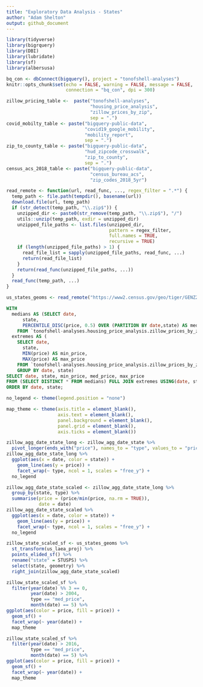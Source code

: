 ```yaml
---
title: "Exploratory Data Analysis - States"
author: "Adam Shelton"
output: github_document
---
```


```r
library(tidyverse)
library(bigrquery)
library(DBI)
library(lubridate)
library(sf)
library(albersusa)

bq_con <- dbConnect(bigquery(), project = "tonofshell-analyses")
knitr::opts_chunk$set(echo = FALSE, warning = FALSE, message = FALSE,
                      connection = "bq_con", dpi = 300)
```

```r
zillow_pricing_table <-  paste("tonofshell-analyses",
                               "housing_price_analysis",
                               "zillow_prices_by_zip",
                               sep = ".")
covid_mobilty_table <- paste("bigquery-public-data",
                             "covid19_google_mobility",
                             "mobility_report",
                             sep = ".")
zip_to_county_table <- paste("bigquery-public-data",
                             "hud_zipcode_crosswalk",
                             "zip_to_county",
                             sep = ".")
census_acs_2018_table <- paste("bigquery-public-data",
                               "census_bureau_acs",
                               "zip_codes_2018_5yr")
```

```r
read_remote <- function(url, read_func, ..., regex_filter = ".*") {
  temp_path <- file.path(tempdir(), basename(url))
  download.file(url, temp_path)
  if (str_detect(temp_path, "\\.zip$")) {
    unzipped_dir <- paste0(str_remove(temp_path, "\\.zip$"), "/")
    utils::unzip(temp_path, exdir = unzipped_dir)
    unzipped_file_paths <- list.files(unzipped_dir,
                                      pattern = regex_filter,
                                      full.names = TRUE,
                                      recursive = TRUE)
    if (length(unzipped_file_paths) > 1) {
      read_file_list = sapply(unzipped_file_paths, read_func, ...)
      return(read_file_list)
    }
    return(read_func(unzipped_file_paths, ...))
  }
  read_func(temp_path, ...)
}

us_states_geoms <- read_remote("https://www2.census.gov/geo/tiger/GENZ2018/shp/cb_2018_us_state_500k.zip", read_sf, regex_filter = "\\.shp$")
```


```sql
WITH
  medians AS (SELECT date,
      state,
      PERCENTILE_DISC(price, 0.5) OVER (PARTITION BY date,state) AS med_price,
    FROM `tonofshell-analyses.housing_price_analysis.zillow_prices_by_zip`),
  extremes AS (
    SELECT date,
      state,
      MIN(price) AS min_price,
      MAX(price) AS max_price
    FROM `tonofshell-analyses.housing_price_analysis.zillow_prices_by_zip`
    GROUP BY date, state)
SELECT date, state, min_price, med_price, max_price
FROM (SELECT DISTINCT * FROM medians) FULL JOIN extremes USING(date, state) 
ORDER BY date, state;
```

```r
no_legend <- theme(legend.position = "none")

map_theme <- theme(axis.title = element_blank(),
                   axis.text = element_blank(),
                   panel.background = element_blank(),
                   panel.grid = element_blank(),
                   axis.ticks = element_blank())
```

```r
zillow_agg_date_state_long <- zillow_agg_date_state %>% 
  pivot_longer(ends_with("price"), names_to = "type", values_to = "price")
zillow_agg_date_state_long %>% 
  ggplot(aes(x = date, color = state)) +
    geom_line(aes(y = price)) +
    facet_wrap(~ type, ncol = 1, scales = "free_y") +
  no_legend
```

```r
zillow_agg_date_state_scaled <- zillow_agg_date_state_long %>% 
  group_by(state, type) %>% 
  summarise(price = (price/min(price, na.rm = TRUE)),
            date = date)
zillow_agg_date_state_scaled %>% 
  ggplot(aes(x = date, color = state)) +
    geom_line(aes(y = price)) +
    facet_wrap(~ type, ncol = 1, scales = "free_y") +
  no_legend
```

```r
zillow_state_scaled_sf <- us_states_geoms %>%
  st_transform(us_laea_proj) %>%
  points_elided_sf() %>%
  rename("state" = STUSPS) %>% 
  select(state, geometry) %>% 
  right_join(zillow_agg_date_state_scaled)

zillow_state_scaled_sf %>% 
  filter(year(date) %% 3 == 0,
         year(date) > 2004,
         type == "med_price",
         month(date) == 5) %>%
ggplot(aes(color = price, fill = price)) +
  geom_sf() +
  facet_wrap(~ year(date)) +
  map_theme
```

```r
zillow_state_scaled_sf %>% 
  filter(year(date) > 2016,
         type == "med_price",
         month(date) == 5) %>%
ggplot(aes(color = price, fill = price)) +
  geom_sf() +
  facet_wrap(~ year(date)) +
  map_theme
```